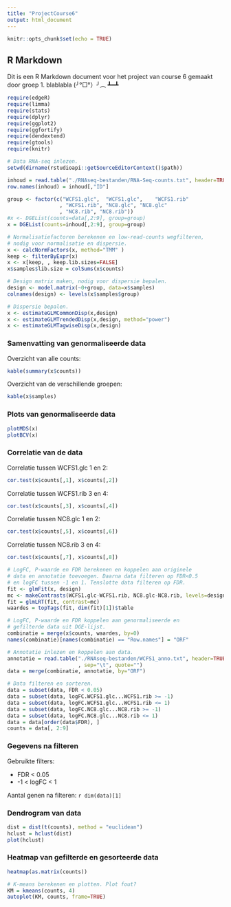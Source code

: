 ```yaml
---
title: "ProjectCourse6"
output: html_document
---
```


```r
knitr::opts_chunk$set(echo = TRUE)
```

## R Markdown
Dit is een R Markdown document voor het project van course 6 gemaakt door 
groep 1. blablabla (╯°□°）╯︵ ┻━┻

```r
require(edgeR)
require(limma)
require(stats)
require(dplyr)
require(ggplot2)
require(ggfortify)
require(dendextend)
require(gtools)
require(knitr)
```

```r
# Data RNA-seq inlezen. 
setwd(dirname(rstudioapi::getSourceEditorContext()$path))

inhoud = read.table("./RNAseq-bestanden/RNA-Seq-counts.txt", header=TRUE)
row.names(inhoud) = inhoud[,"ID"]

group <- factor(c("WCFS1.glc",	"WCFS1.glc",	"WCFS1.rib"
                 , "WCFS1.rib", "NC8.glc", "NC8.glc"	
                 , "NC8.rib", "NC8.rib"))
#x <- DGEList(counts=data[,2:9], group=group)
x = DGEList(counts=inhoud[,2:9], group=group)

# Normalisatiefactoren berekenen en low-read-counts wegfilteren,
# nodig voor normalisatie en dispersie.
x <- calcNormFactors(x, method="TMM" )
keep <- filterByExpr(x)
x <- x[keep, , keep.lib.sizes=FALSE]
x$samples$lib.size = colSums(x$counts)

# Design matrix maken, nodig voor dispersie bepalen.
design <- model.matrix(~0+group, data=x$samples)
colnames(design) <- levels(x$samples$group)

# Dispersie bepalen.
x <- estimateGLMCommonDisp(x,design)
x <- estimateGLMTrendedDisp(x,design, method="power")
x <- estimateGLMTagwiseDisp(x,design)
```

### Samenvatting van genormaliseerde data
Overzicht van alle counts:
```r
kable(summary(x$counts))
```
Overzicht van de verschillende groepen:
```r
kable(x$samples)
```
### Plots van genormaliseerde data
```r
plotMDS(x)
plotBCV(x)
```

### Correlatie van de data
Correlatie tussen WCFS1.glc 1 en 2:
```r
cor.test(x$counts[,1], x$counts[,2])
```
Correlatie tussen WCFS1.rib 3 en 4:
```r
cor.test(x$counts[,3], x$counts[,4])
```
Correlatie tussen NC8.glc 1 en 2:
```r
cor.test(x$counts[,5], x$counts[,6])
```
Correlatie tussen NC8.rib 3 en 4:
```r
cor.test(x$counts[,7], x$counts[,8])
```

```r
# LogFC, P-waarde en FDR berekenen en koppelen aan originele
# data en annotatie toevoegen. Daarna data filteren op FDR<0.5
# en logFC tussen -1 en 1. Tenslotte data filteren op FDR.
fit <- glmFit(x, design)
mc <- makeContrasts(WCFS1.glc-WCFS1.rib, NC8.glc-NC8.rib, levels=design)
fit = glmLRT(fit, contrast=mc)
waardes = topTags(fit, dim(fit)[1])$table

# LogFC, P-waarde en FDR koppelen aan genormaliseerde en
# gefilterde data uit DGE-lijst.
combinatie = merge(x$counts, waardes, by=0)
names(combinatie)[names(combinatie) == "Row.names"] = "ORF"

# Annotatie inlezen en koppelen aan data.
annotatie = read.table("./RNAseq-bestanden/WCFS1_anno.txt", header=TRUE
                       , sep="\t", quote="")
data = merge(combinatie, annotatie, by="ORF")

# Data filteren en sorteren.
data = subset(data, FDR < 0.05)
data = subset(data, logFC.WCFS1.glc...WCFS1.rib >= -1)
data = subset(data, logFC.WCFS1.glc...WCFS1.rib <= 1)
data = subset(data, logFC.NC8.glc...NC8.rib >= -1)
data = subset(data, logFC.NC8.glc...NC8.rib <= 1)
data = data[order(data$FDR), ]
counts = data[, 2:9]
```

### Gegevens na filteren
Gebruikte filters:
  
* FDR < 0.05
* -1 < logFC < 1
  
Aantal genen na filteren: `r dim(data)[1]`

### Dendrogram van data
```r
dist = dist(t(counts), method = "euclidean")
hclust = hclust(dist)
plot(hclust)
```

### Heatmap van gefilterde en gesorteerde data
```r
heatmap(as.matrix(counts))
```

```r
# K-means berekenen en plotten. Plot fout?
KM = kmeans(counts, 4)
autoplot(KM, counts, frame=TRUE)
```













